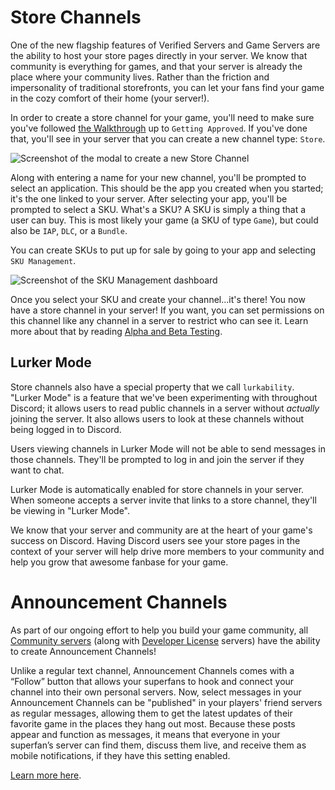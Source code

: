 # Store Channels

One of the new flagship features of Verified Servers and Game Servers are the ability to host your store pages directly in your server. We know that community is everything for games, and that your server is already the place where your community lives. Rather than the friction and impersonality of traditional storefronts, you can let your fans find your game in the cozy comfort of their home (your server!).

In order to create a store channel for your game, you'll need to make sure you've followed [the Walkthrough](/game-and-server-management/how-to-get-your-game-on-discord/) up to `Getting Approved`. If you've done that, you'll see in your server that you can create a new channel type: `Store`.

![Screenshot of the modal to create a new Store Channel](create-store-channel.png)

Along with entering a name for your new channel, you'll be prompted to select an application. This should be the app you created when you started; it's the one linked to your server. After selecting your app, you'll be prompted to select a SKU. What's a SKU? A SKU is simply a thing that a user can buy. This is most likely your game (a SKU of type `Game`), but could also be `IAP`, `DLC`, or a `Bundle`.

You can create SKUs to put up for sale by going to your app and selecting `SKU Management`.

![Screenshot of the SKU Management dashboard](sku-management.png)

Once you select your SKU and create your channel...it's there! You now have a store channel in your server! If you want, you can set permissions on this channel like any channel in a server to restrict who can see it. Learn more about that by reading [Alpha and Beta Testing](/game-and-server-management/alpha-and-beta-testing/).

## Lurker Mode

Store channels also have a special property that we call `lurkability`. "Lurker Mode" is a feature that we've been experimenting with throughout Discord; it allows users to read public channels in a server without _actually_ joining the server. It also allows users to look at these channels without being logged in to Discord.

<Alert type="info">

Users viewing channels in Lurker Mode will not be able to send messages in those channels. They'll be prompted to log in and join the server if they want to chat.

</Alert>

Lurker Mode is automatically enabled for store channels in your server. When someone accepts a server invite that links to a store channel, they'll be viewing in "Lurker Mode".

We know that your server and community are at the heart of your game's success on Discord. Having Discord users see your store pages in the context of your server will help drive more members to your community and help you grow that awesome fanbase for your game.

# Announcement Channels

As part of our ongoing effort to help you build your game community, all [Community servers](https://dis.gd/communityservers) (along with [Developer License](/game-and-server-management/how-to-get-your-game-on-discord#your-server---your-kingdom) servers) have the ability to create Announcement Channels!

Unlike a regular text channel, Announcement Channels comes with a “Follow” button that allows your superfans to hook and connect your channel into their own personal servers. Now, select messages in your Announcement Channels can be "published" in your players' friend servers as regular messages, allowing them to get the latest updates of their favorite game in the places they hang out most. Because these posts appear and function as messages, it means that everyone in your superfan’s server can find them, discuss them live, and receive them as mobile notifications, if they have this setting enabled.

[Learn more here](https://support.discord.com/hc/en-us/articles/360032008192).
